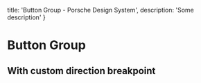 
  title: 'Button Group - Porsche Design System',
  description: 'Some description'
}

# Button Group <ComponentStatus tagName="p-button-group"></ComponentStatus>

<TableOfContents headings={[]} />

## With custom direction breakpoint

<ComponentStory story={buttonGroupStoryCustomBreakpoint} />